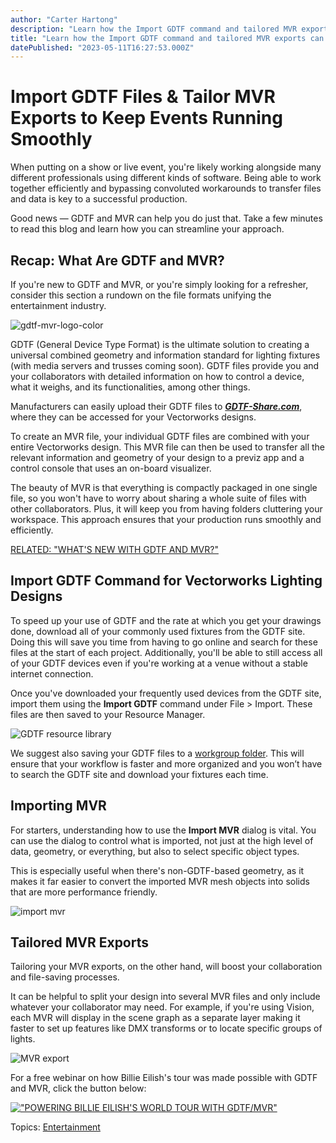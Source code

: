 ```yaml
---
author: "Carter Hartong"
description: "Learn how the Import GDTF command and tailored MVR exports can speed up how you and your collaborators put on live events."
title: "Learn how the Import GDTF command and tailored MVR exports can speed up how you and your collaborators put on live events." 
datePublished: "2023-05-11T16:27:53.000Z"
---
```

# Import GDTF Files & Tailor MVR Exports to Keep Events Running Smoothly

When putting on a show or live event, you're likely working alongside many different professionals using different kinds of software. Being able to work together efficiently and bypassing convoluted workarounds to transfer files and data is key to a successful production. 

Good news — GDTF and MVR can help you do just that. Take a few minutes to read this blog and learn how you can streamline your approach. 

## Recap: What Are GDTF and MVR?

If you're new to GDTF and MVR, or you're simply looking for a refresher, consider this section a rundown on the file formats unifying the entertainment industry.

![gdtf-mvr-logo-color](https://blog.vectorworks.net/hs-fs/hubfs/Blog%20Images/230511_GDTF%20MVR%20Import/gdtf-mvr-logo-color.png?width=1440&height=472&name=gdtf-mvr-logo-color.png)

GDTF (General Device Type Format) is the ultimate solution to creating a universal combined geometry and information standard for lighting fixtures (with media servers and trusses coming soon). GDTF files provide you and your collaborators with detailed information on how to control a device, what it weighs, and its functionalities, among other things.

Manufacturers can easily upload their GDTF files to [_**GDTF-Share.com**_](https://gdtf-share.com/), where they can be accessed for your Vectorworks designs. 

To create an MVR file, your individual GDTF files are combined with your entire Vectorworks design. This MVR file can then be used to transfer all the relevant information and geometry of your design to a previz app and a control console that uses an on-board visualizer. 

The beauty of MVR is that everything is compactly packaged in one single file, so you won't have to worry about sharing a whole suite of files with other collaborators. Plus, it will keep you from having folders cluttering your workspace. This approach ensures that your production runs smoothly and efficiently.

[RELATED: "WHAT'S NEW WITH GDTF AND MVR?"](../../../net/vectorworks/blog/whats-new-with-gdtf-and-mvr.html)

## Import GDTF Command for Vectorworks Lighting Designs

To speed up your use of GDTF and the rate at which you get your drawings done, download all of your commonly used fixtures from the GDTF site. Doing this will save you time from having to go online and search for these files at the start of each project. Additionally, you'll be able to still access all of your GDTF devices even if you're working at a venue without a stable internet connection.

Once you've downloaded your frequently used devices from the GDTF site, import them using the **Import GDTF** command under File > Import. These files are then saved to your Resource Manager.

![GDTF resource library](https://blog.vectorworks.net/hs-fs/hubfs/Blog%20Images/230511_GDTF%20MVR%20Import/GDTF%20resource%20library.png?width=1440&height=1295&name=GDTF%20resource%20library.png)

We suggest also saving your GDTF files to a [workgroup folder](https://app-help.vectorworks.net/2023/eng/VW2023%5FGuide/Workgroup/Concept%5FWorkgroups%5Fand%5Freferencing.htm?rhsearch=workgroup&rhhlterm=workgroups%20workgroup). This will ensure that your workflow is faster and more organized and you won’t have to search the GDTF site and download your fixtures each time.

## Importing MVR 

For starters, understanding how to use the **Import MVR** dialog is vital. You can use the dialog to control what is imported, not just at the high level of data, geometry, or everything, but also to select specific object types. 

This is especially useful when there's non-GDTF-based geometry, as it makes it far easier to convert the imported MVR mesh objects into solids that are more performance friendly.

![import mvr](https://blog.vectorworks.net/hs-fs/hubfs/Blog%20Images/230511_GDTF%20MVR%20Import/import%20mvr.png?width=1440&height=810&name=import%20mvr.png)

## Tailored MVR Exports

Tailoring your MVR exports, on the other hand, will boost your collaboration and file-saving processes. 

It can be helpful to split your design into several MVR files and only include whatever your collaborator may need. For example, if you're using Vision, each MVR will display in the scene graph as a separate layer making it faster to set up features like DMX transforms or to locate specific groups of lights.

![MVR export](https://blog.vectorworks.net/hs-fs/hubfs/Blog%20Images/230511_GDTF%20MVR%20Import/MVR%20export.png?width=3840&height=2160&name=MVR%20export.png)

For a free webinar on how Billie Eilish's tour was made possible with GDTF and MVR, click the button below:

[!["POWERING BILLIE EILISH'S WORLD TOUR WITH GDTF/MVR"](https://no-cache.hubspot.com/cta/default/3018241/3d14a3ac-2382-4ef7-b0b7-eea35c75d22a.png)](https://cta-redirect.hubspot.com/cta/redirect/3018241/3d14a3ac-2382-4ef7-b0b7-eea35c75d22a) 

 Topics: [Entertainment](https://blog.vectorworks.net/topic/entertainment) 

 